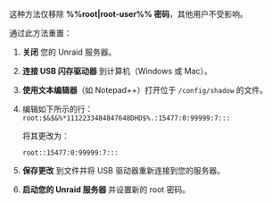 这种方法仅移除 **%%root|root-user%% 密码**，其他用户不受影响。

通过此方法重置：

1. **关闭** 您的 Unraid 服务器。

2. **连接 USB 闪存驱动器** 到计算机（Windows 或 Mac）。

3. **使用文本编辑器**（如 Notepad++）打开位于 `/config/shadow` 的文件。

4. 编辑如下所示的行：
   `root:$&$&%*1112233484847648DHD$%.:15477:0:99999:7:::`

   将其更改为：

   `root::15477:0:99999:7:::`

5. **保存更改** 到文件并将 USB 驱动器重新连接到您的服务器。

6. **启动您的 Unraid 服务器** 并设置新的 root 密码。
